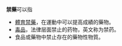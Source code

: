 '''禁藥'''可以指
*[[體育禁藥|體育禁藥]]，在運動中可以提高成績的藥物。
*[[毒品|毒品]]，法律层面禁止的药物，英文称为禁药。
*食品或藥物中禁止存在的藥物性物質。

{{消歧义|J|Cat=二字消歧义}}